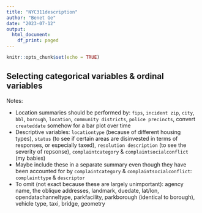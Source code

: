 ```yaml
---
title: "NYC311description"
author: "Benet Ge"
date: "2023-07-12"
output: 
  html_document:
    df_print: paged
---
```


```r
knitr::opts_chunk$set(echo = TRUE)
```

## Selecting categorical variables & ordinal variables

Notes: 

* Location summaries should be performed by: `fips`, `incident zip`, `city`, `bbl`, `borough`, `location`, `community districts`, `police precincts`, convert `createddate` somehow for a bar plot over time
* Descriptive variables: `locationtype` (because of different housing types), `status` (to see if certain areas are disinvested in terms of responses, or especially taxed), `resolution description` (to see the severity of repsonse), `complaintcategory` & `complaintsocialconflict` (my babies)
* Maybe include these in a separate summary even though they have been accounted for by `complaintcategory` & `complaintsocialconflict`: `complainttype` & `descriptor`
* To omit (not exact because these are largely unimportant): agency name, the oblique addresses, landmark, duedate, lat/lon, opendatachanneltype, parkfacility, parkborough (identical to borough), vehicle type, taxi, bridge, geometry